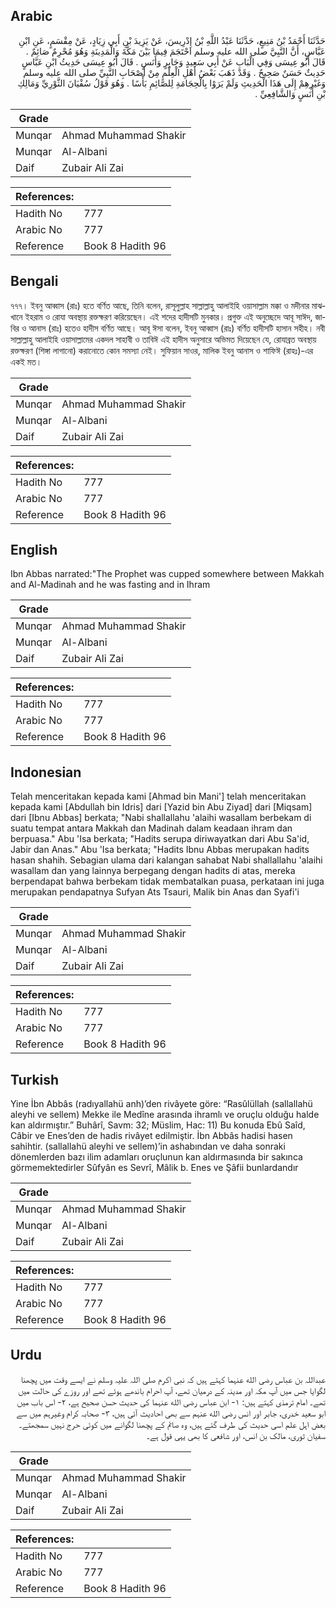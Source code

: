 ## Arabic


<div dir="rtl" lang="ar" style={{fontSize:'larger',backgroundColor:'#f8f9fa',padding:20}}>
حَدَّثَنَا أَحْمَدُ بْنُ مَنِيعٍ، حَدَّثَنَا عَبْدُ اللَّهِ بْنُ إِدْرِيسَ، عَنْ يَزِيدَ بْنِ أَبِي زِيَادٍ، عَنْ مِقْسَمٍ، عَنِ ابْنِ عَبَّاسٍ، أَنَّ النَّبِيَّ صلى الله عليه وسلم احْتَجَمَ فِيمَا بَيْنَ مَكَّةَ وَالْمَدِينَةِ وَهُوَ مُحْرِمٌ صَائِمٌ ‏.‏ قَالَ أَبُو عِيسَى وَفِي الْبَابِ عَنْ أَبِي سَعِيدٍ وَجَابِرٍ وَأَنَسٍ ‏.‏ قَالَ أَبُو عِيسَى حَدِيثُ ابْنِ عَبَّاسٍ حَدِيثٌ حَسَنٌ صَحِيحٌ ‏.‏ وَقَدْ ذَهَبَ بَعْضُ أَهْلِ الْعِلْمِ مِنْ أَصْحَابِ النَّبِيِّ صلى الله عليه وسلم وَغَيْرِهِمْ إِلَى هَذَا الْحَدِيثِ وَلَمْ يَرَوْا بِالْحِجَامَةِ لِلصَّائِمِ بَأْسًا ‏.‏ وَهُوَ قَوْلُ سُفْيَانَ الثَّوْرِيِّ وَمَالِكِ بْنِ أَنَسٍ وَالشَّافِعِيِّ ‏.‏
</div>
<div style={{backgroundColor:'#f8f9fa',padding:20, marginBottom: 10}}><table> <thead> <tr> <th>Grade</th> <th></th> </tr> </thead> <tbody> <tr><td>Munqar</td><td>Ahmad Muhammad Shakir</td></tr><tr><td>Munqar</td><td>Al-Albani</td></tr><tr><td>Daif</td><td>Zubair Ali Zai</td></tr></tbody></table><table> <thead> <tr> <th>References:</th> <th></th> </tr> </thead> <tbody><tr><td>Hadith No</td><td>777</td></tr><tr><td>Arabic No</td><td>777</td></tr><tr><td>Reference</td><td>Book 8 Hadith 96</td></tr></tbody></table></div>

## Bengali


<div dir="ltr" lang="bn" style={{fontSize:'larger',backgroundColor:'#f8f9fa',padding:20}}>
৭৭৭। ইবনু আব্বাস (রাঃ) হতে বর্ণিত আছে, তিনি বলেন, রাসূলুল্লাহ সাল্লাল্লাহু আলাইহি ওয়াসাল্লাম মক্কা ও মদীনার মাঝখানে ইহরাম ও রোযা অবস্থায় রক্তক্ষরণ করিয়েছেন। এই শদের হাদীসটি মুনকার। প্রগুক্ত এই অনুচ্ছেদে আবূ সাঈদ, জাবির ও আনাস (রাঃ) হতেও হাদীস বর্ণিত আছে। আবূ ঈসা বলেন, ইবনু আব্বাস (রাঃ) বর্ণিত হাদীসটি হাসান সহীহ। নবী সাল্লাল্লাহু আলাইহি ওয়াসাল্লামের একদল সাহাবী ও তাবিঈ এই হাদীস অনুসারে অভিমত দিয়েছেন যে, রোযাব্রত অবস্থায় রক্তক্ষরণ (শিঙ্গা লাগানো) করানোতে কোন সমস্যা নেই। সুফিয়ান সাওর, মালিক ইবনু আনাস ও শাফিঈ (রাহঃ)-এর একই মত।
</div>
<div style={{backgroundColor:'#f8f9fa',padding:20, marginBottom: 10}}><table> <thead> <tr> <th>Grade</th> <th></th> </tr> </thead> <tbody> <tr><td>Munqar</td><td>Ahmad Muhammad Shakir</td></tr><tr><td>Munqar</td><td>Al-Albani</td></tr><tr><td>Daif</td><td>Zubair Ali Zai</td></tr></tbody></table><table> <thead> <tr> <th>References:</th> <th></th> </tr> </thead> <tbody><tr><td>Hadith No</td><td>777</td></tr><tr><td>Arabic No</td><td>777</td></tr><tr><td>Reference</td><td>Book 8 Hadith 96</td></tr></tbody></table></div>

## English


<div dir="ltr" lang="en" style={{fontSize:'larger',backgroundColor:'#f8f9fa',padding:20}}>
Ibn Abbas narrated:"The Prophet was cupped somewhere between Makkah and Al-Madinah and he was fasting and in Ihram
</div>
<div style={{backgroundColor:'#f8f9fa',padding:20, marginBottom: 10}}><table> <thead> <tr> <th>Grade</th> <th></th> </tr> </thead> <tbody> <tr><td>Munqar</td><td>Ahmad Muhammad Shakir</td></tr><tr><td>Munqar</td><td>Al-Albani</td></tr><tr><td>Daif</td><td>Zubair Ali Zai</td></tr></tbody></table><table> <thead> <tr> <th>References:</th> <th></th> </tr> </thead> <tbody><tr><td>Hadith No</td><td>777</td></tr><tr><td>Arabic No</td><td>777</td></tr><tr><td>Reference</td><td>Book 8 Hadith 96</td></tr></tbody></table></div>

## Indonesian


<div dir="ltr" lang="id" style={{fontSize:'larger',backgroundColor:'#f8f9fa',padding:20}}>
Telah menceritakan kepada kami [Ahmad bin Mani'] telah menceritakan kepada kami [Abdullah bin Idris] dari [Yazid bin Abu Ziyad] dari [Miqsam] dari [Ibnu Abbas] berkata; "Nabi shallallahu 'alaihi wasallam berbekam di suatu tempat antara Makkah dan Madinah dalam keadaan ihram dan berpuasa." Abu 'Isa berkata; "Hadits serupa diriwayatkan dari Abu Sa'id, Jabir dan Anas." Abu 'Isa berkata; "Hadits Ibnu Abbas merupakan hadits hasan shahih. Sebagian ulama dari kalangan sahabat Nabi shallallahu 'alaihi wasallam dan yang lainnya berpegang dengan hadits di atas, mereka berpendapat bahwa berbekam tidak membatalkan puasa, perkataan ini juga merupakan pendapatnya Sufyan Ats Tsauri, Malik bin Anas dan Syafi'i
</div>
<div style={{backgroundColor:'#f8f9fa',padding:20, marginBottom: 10}}><table> <thead> <tr> <th>Grade</th> <th></th> </tr> </thead> <tbody> <tr><td>Munqar</td><td>Ahmad Muhammad Shakir</td></tr><tr><td>Munqar</td><td>Al-Albani</td></tr><tr><td>Daif</td><td>Zubair Ali Zai</td></tr></tbody></table><table> <thead> <tr> <th>References:</th> <th></th> </tr> </thead> <tbody><tr><td>Hadith No</td><td>777</td></tr><tr><td>Arabic No</td><td>777</td></tr><tr><td>Reference</td><td>Book 8 Hadith 96</td></tr></tbody></table></div>

## Turkish


<div dir="ltr" lang="tr" style={{fontSize:'larger',backgroundColor:'#f8f9fa',padding:20}}>
Yine İbn Abbâs (radıyallahü anh)’den rivâyete göre: “Rasûlüllah (sallallahü aleyhi ve sellem) Mekke ile Medîne arasında ihramlı ve oruçlu olduğu halde kan aldırmıştır.” Buhârî, Savm: 32; Müslim, Hac: 11) Bu konuda Ebû Saîd, Câbir ve Enes’den de hadis rivâyet edilmiştir. İbn Abbâs hadisi hasen sahihtir. (sallallahü aleyhi ve sellem)’in ashabından ve daha sonraki dönemlerden bazı ilim adamları oruçlunun kan aldırmasında bir sakınca görmemektedirler Sûfyân es Sevrî, Mâlik b. Enes ve Şâfii bunlardandır
</div>
<div style={{backgroundColor:'#f8f9fa',padding:20, marginBottom: 10}}><table> <thead> <tr> <th>Grade</th> <th></th> </tr> </thead> <tbody> <tr><td>Munqar</td><td>Ahmad Muhammad Shakir</td></tr><tr><td>Munqar</td><td>Al-Albani</td></tr><tr><td>Daif</td><td>Zubair Ali Zai</td></tr></tbody></table><table> <thead> <tr> <th>References:</th> <th></th> </tr> </thead> <tbody><tr><td>Hadith No</td><td>777</td></tr><tr><td>Arabic No</td><td>777</td></tr><tr><td>Reference</td><td>Book 8 Hadith 96</td></tr></tbody></table></div>

## Urdu


<div dir="rtl" lang="ur" style={{fontSize:'larger',backgroundColor:'#f8f9fa',padding:20}}>
عبداللہ بن عباس رضی الله عنہما کہتے ہیں کہ نبی اکرم صلی اللہ علیہ وسلم نے ایسے وقت میں پچھنا لگوایا جس میں آپ مکہ اور مدینہ کے درمیان تھے، آپ احرام باندھے ہوئے تھے اور روزے کی حالت میں تھے۔ امام ترمذی کہتے ہیں: ۱- ابن عباس رضی الله عنہما کی حدیث حسن صحیح ہے، ۲- اس باب میں ابو سعید خدری، جابر اور انس رضی الله عنہم سے بھی احادیث آئی ہیں، ۳- صحابہ کرام وغیرہم میں سے بعض اہل علم اسی حدیث کی طرف گئے ہیں، وہ صائم کے پچھنا لگوانے میں کوئی حرج نہیں سمجھتے۔ سفیان ثوری، مالک بن انس، اور شافعی کا بھی یہی قول ہے۔
</div>
<div style={{backgroundColor:'#f8f9fa',padding:20, marginBottom: 10}}><table> <thead> <tr> <th>Grade</th> <th></th> </tr> </thead> <tbody> <tr><td>Munqar</td><td>Ahmad Muhammad Shakir</td></tr><tr><td>Munqar</td><td>Al-Albani</td></tr><tr><td>Daif</td><td>Zubair Ali Zai</td></tr></tbody></table><table> <thead> <tr> <th>References:</th> <th></th> </tr> </thead> <tbody><tr><td>Hadith No</td><td>777</td></tr><tr><td>Arabic No</td><td>777</td></tr><tr><td>Reference</td><td>Book 8 Hadith 96</td></tr></tbody></table></div>